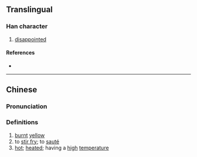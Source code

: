 {{also|燷}}
{{character info}}
==Translingual==

===Han character===
{{Han char|rn=86|rad=火|as=13|sn=17|four=|canj=FYWD|ids=⿰火稟}}

# [[disappointed]]

====References====
* {{Han ref|kx=0684.250|dkj=19463|hdz=32241.120|uh=71E3|ud=29155}}

----

==Chinese==
{{zh-forms}}

===Pronunciation===
{{zh-pron
|m=lán
|c=laam4
|mc=y
|oc=y
|ma=
|cat=
}}

===Definitions===
{{zh-hanzi}}

# [[burnt]] [[yellow]]
# to [[stir fry]]; to [[sauté]]
# [[hot]]; [[heated]]; having a [[high]] [[temperature]]